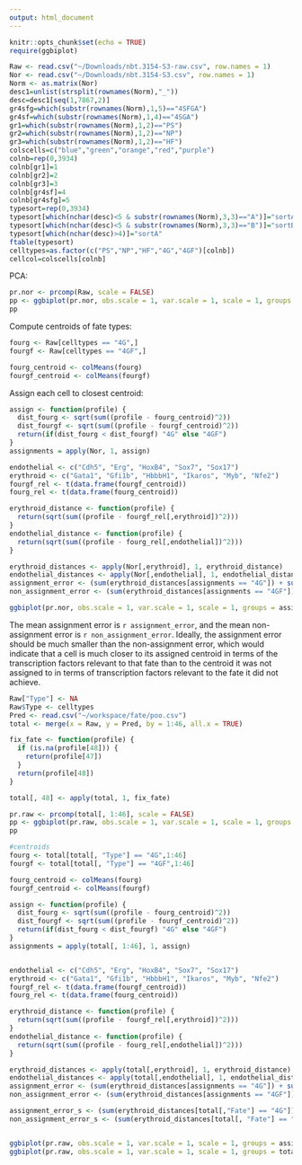 ```yaml
---
output: html_document
---
```

```r
knitr::opts_chunk$set(echo = TRUE)
require(ggbiplot)
```

```r
Raw <- read.csv("~/Downloads/nbt.3154-S3-raw.csv", row.names = 1)
Nor <- read.csv("~/Downloads/nbt.3154-S3.csv", row.names = 1)
Norm <- as.matrix(Nor)
desc1=unlist(strsplit(rownames(Norm),"_"))
desc=desc1[seq(1,7867,2)]
gr4sfg=which(substr(rownames(Norm),1,5)=="4SFGA")
gr4sf=which(substr(rownames(Norm),1,4)=="4SGA")
gr1=which(substr(rownames(Norm),1,2)=="PS")
gr2=which(substr(rownames(Norm),1,2)=="NP")
gr3=which(substr(rownames(Norm),1,2)=="HF")
colscells=c("blue","green","orange","red","purple")
colnb=rep(0,3934)
colnb[gr1]=1
colnb[gr2]=2
colnb[gr3]=3
colnb[gr4sf]=4
colnb[gr4sfg]=5
typesort=rep(0,3934)
typesort[which(nchar(desc)<5 & substr(rownames(Norm),3,3)=="A")]="sortA"
typesort[which(nchar(desc)<5 & substr(rownames(Norm),3,3)=="B")]="sortB"
typesort[which(nchar(desc)>4)]="sortA"
ftable(typesort)
celltypes=as.factor(c("PS","NP","HF","4G","4GF")[colnb])
cellcol=colscells[colnb]
```

PCA:
```R
pr.nor <- prcomp(Raw, scale = FALSE)
pp <- ggbiplot(pr.nor, obs.scale = 1, var.scale = 1, scale = 1, groups = celltypes, ellipse = TRUE, circle = TRUE)
pp
```

Compute centroids of fate types:
```r
fourg <- Raw[celltypes == "4G",]
fourgf <- Raw[celltypes == "4GF",]

fourg_centroid <- colMeans(fourg)
fourgf_centroid <- colMeans(fourgf)
```

Assign each cell to closest centroid:
```r
assign <- function(profile) {
  dist_fourg <- sqrt(sum((profile - fourg_centroid)^2))
  dist_fourgf <- sqrt(sum((profile - fourgf_centroid)^2))
  return(if(dist_fourg < dist_fourgf) "4G" else "4GF")
}
assignments = apply(Nor, 1, assign)
```

```r
endothelial <- c("Cdh5", "Erg", "HoxB4", "Sox7", "Sox17")
erythroid <- c("Gata1", "Gfi1b", "HbbbH1", "Ikaros", "Myb", "Nfe2")
fourgf_rel <- t(data.frame(fourgf_centroid))
fourg_rel <- t(data.frame(fourg_centroid))

erythroid_distance <- function(profile) {
  return(sqrt(sum((profile - fourgf_rel[,erythroid])^2)))
}
endothelial_distance <- function(profile) {
  return(sqrt(sum((profile - fourg_rel[,endothelial])^2)))
}

erythroid_distances <- apply(Nor[,erythroid], 1, erythroid_distance)
endothelial_distances <- apply(Nor[,endothelial], 1, endothelial_distance)
assignment_error <- (sum(erythroid_distances[assignments == "4G"]) + sum(endothelial_distances[assignments=="4GF"]))/nrow(Raw)
non_assignment_error <- (sum(erythroid_distances[assignments == "4GF"]) + sum(endothelial_distances[assignments == "4G"]))/nrow(Raw)

ggbiplot(pr.nor, obs.scale = 1, var.scale = 1, scale = 1, groups = assignments, ellipse = TRUE, circle = TRUE)

```

The mean assignment error is `r assignment_error`, and the mean non-assignment error is `r non_assignment_error`. Ideally, the assignment error should be much smaller than the non-assignment error, which would indicate that a cell is much closer to its assigned centroid in terms of the transcription factors relevant to that fate than to the centroid it was not assigned to in terms of transcription factors relevant to the fate it did not achieve.

```r
Raw["Type"] <- NA
Raw$Type <- celltypes
Pred <- read.csv("~/workspace/fate/poo.csv")
total <- merge(x = Raw, y = Pred, by = 1:46, all.x = TRUE)

fix_fate <- function(profile) {
  if (is.na(profile[48])) {
    return(profile[47])
  }
  return(profile[48])
}

total[, 48] <- apply(total, 1, fix_fate)

pr.raw <- prcomp(total[, 1:46], scale = FALSE)
pp <- ggbiplot(pr.raw, obs.scale = 1, var.scale = 1, scale = 1, groups = total[, 47], ellipse = TRUE, circle = TRUE)
pp

#centroids
fourg <- total[total[, "Type"] == "4G",1:46]
fourgf <- total[total[, "Type"] == "4GF",1:46]

fourg_centroid <- colMeans(fourg)
fourgf_centroid <- colMeans(fourgf)

assign <- function(profile) {
  dist_fourg <- sqrt(sum((profile - fourg_centroid)^2))
  dist_fourgf <- sqrt(sum((profile - fourgf_centroid)^2))
  return(if(dist_fourg < dist_fourgf) "4G" else "4GF")
}
assignments = apply(total[, 1:46], 1, assign)


endothelial <- c("Cdh5", "Erg", "HoxB4", "Sox7", "Sox17")
erythroid <- c("Gata1", "Gfi1b", "HbbbH1", "Ikaros", "Myb", "Nfe2")
fourgf_rel <- t(data.frame(fourgf_centroid))
fourg_rel <- t(data.frame(fourg_centroid))

erythroid_distance <- function(profile) {
  return(sqrt(sum((profile - fourgf_rel[,erythroid])^2)))
}
endothelial_distance <- function(profile) {
  return(sqrt(sum((profile - fourg_rel[,endothelial])^2)))
}

erythroid_distances <- apply(total[,erythroid], 1, erythroid_distance)
endothelial_distances <- apply(total[,endothelial], 1, endothelial_distance)
assignment_error <- (sum(erythroid_distances[assignments == "4G"]) + sum(endothelial_distances[assignments=="4GF"]))/nrow(Raw)
non_assignment_error <- (sum(erythroid_distances[assignments == "4GF"]) + sum(endothelial_distances[assignments == "4G"]))/nrow(total)

assignment_error_s <- (sum(erythroid_distances[total[,"Fate"] == "4G"]) + sum(endothelial_distances[total[,"Fate"] == "4GF"]))/nrow(total)
non_assignment_error_s <- (sum(erythroid_distances[total[, "Fate"] == "4GF"]) + sum(endothelial_distances[total[, "Fate"] == "4G"]))/nrow(total)


ggbiplot(pr.raw, obs.scale = 1, var.scale = 1, scale = 1, groups = assignments, ellipse = TRUE, circle = TRUE)
ggbiplot(pr.raw, obs.scale = 1, var.scale = 1, scale = 1, groups = total[, c("Fate")], ellipse = TRUE, circle = TRUE)

```

